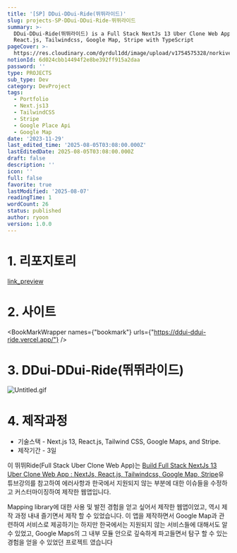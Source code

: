 ```yaml
---
title: '[SP] DDui-DDui-Ride(뛰뛰라이드)'
slug: projects-SP-DDui-DDui-Ride-뛰뛰라이드
summary: >-
  DDui-DDui-Ride(뛰뛰라이드) is a Full Stack NextJs 13 Uber Clone Web App w/ NextJs,
  React.js, Tailwindcss, Google Map, Stripe with TypeScript
pageCover: >-
  https://res.cloudinary.com/dyrdul1dd/image/upload/v1754575328/norkive-notion-images/1754575327788-E1_84_89_E1_85_B3_E1_84_8F_E1_85_B3_E1_84_85_E1_85_B5_E1_86_AB_E1_84_89_E1_85_A3_E1_86_BA_2023-12-04_E1_84_8B_E1_85_A9_E1_84_92_E1_85_AE_1.15.41.png
notionId: 6d024cbb14494f2e8be392ff915a2daa
password: ''
type: PROJECTS
sub_type: Dev
category: DevProject
tags:
  - Portfolio
  - Next.js13
  - TailwindCSS
  - Stripe
  - Google Place Api
  - Google Map
date: '2023-11-29'
last_edited_time: '2025-08-05T03:08:00.000Z'
lastEditedDate: 2025-08-05T03:08:00.000Z
draft: false
description: ''
icon: ''
full: false
favorite: true
lastModified: '2025-08-07'
readingTime: 1
wordCount: 26
status: published
author: ryoon
version: 1.0.0
---
```


# 1. 리포지토리


[link_preview](https://github.com/ryoon-with-wisdomtrees/DDui-DDui-Ride)


# 2. 사이트


<BookMarkWrapper names={"bookmark"} urls={"https://ddui-ddui-ride.vercel.app/"} />


# 3. DDui-DDui-Ride(뛰뛰라이드)


![Untitled.gif](https://prod-files-secure.s3.us-west-2.amazonaws.com/056ff9f5-a9ef-486f-8acb-9eef51d06a2d/d43dcd16-d203-4ef2-9a02-2b48d729d26e/Untitled.gif?X-Amz-Algorithm=AWS4-HMAC-SHA256&X-Amz-Content-Sha256=UNSIGNED-PAYLOAD&X-Amz-Credential=ASIAZI2LB466XLUROJXH%2F20250807%2Fus-west-2%2Fs3%2Faws4_request&X-Amz-Date=20250807T140205Z&X-Amz-Expires=3600&X-Amz-Security-Token=IQoJb3JpZ2luX2VjEFYaCXVzLXdlc3QtMiJHMEUCIE2CrH7%2BwBwsJX0pnx2n7EBI9zy322LUY8cfRBuyP%2FANAiEA3DwjgHSK5cHE6QqvcSdyfVwAD8frFoG8l5dUDa%2FX00IqiAQIj%2F%2F%2F%2F%2F%2F%2F%2F%2F%2F%2FARAAGgw2Mzc0MjMxODM4MDUiDP3VjH0xY99kNta9mircA00L8DJ3fFSH9rkXqkpVkgmQhYcFQnF%2F7XScYigsrJVvHoolp%2F4f0hA07AAhPlUJE8uxYym4vxZjZ9%2FV2Dc0tWKP%2Bh3HL1nk3YwrhrteMLKhGWMeXZf27GavEVBv9jeEkKTyCckJBL0qiKuzuZIC14ewuzlrOeTdPKLbCH2u07tG8GU0YAW38LleTd5oW%2BKM4vZDvw9iPjkp7Evna%2FzDjgL%2Fu6yxBMJtWqC%2FSSG%2FpNYM1C%2F%2FpWTogN%2B8VLZMUVj4zUd5F0ZZXExP2M%2FLO89cCzjULEKLtN13jvjdnLo1aNGjTMFNAl%2B1WmNG8e0%2F2XGqKyRrS%2Bu4i4oYhHpvIMwJRiNkj1yb2wZ7LBCnRf6%2BG9y0GCxp770rNQL%2FXLJyrEnzdTzrn%2FBbw86suzBnqpLfkjNhRMFWu%2Fe3tKE9Hfv9a7mNZo2XcQl6vDnNGXTZFI82nQkJOn8mEQAgqH0k%2BsfihzDWpF7UmhFXt9qeuSe1m64kLgA4W20t%2FSJtfXbWO2kT%2FwOdlteN9Li6gIYnnBD%2B1LS2sDfmqUOHMmTKrRSHbutzxpXObud5rxN78FNZBvb8L6oSAu3kySdxencgCTER5efypypxJHrw8y5ZN2qoqHnTAD5zuXoS1Rhcy%2F%2FHMMnf0sQGOqUBSs2nzt1t48whRjqTNgrrr%2Bf1ecBiHUQ8P2n9zrqGZ5zQIdfNd4TyZOFD28RUnenPF2sWUgaNwaoK83uUuMAa9plzynGgwx6ma0al1d0wrzrKCBjoXaBdgfjs41EqVV9fkPrWozwVQbA1h0XUV%2BwBo5OIMZtdMjTeZpgTzoBclini3nEiSYBYDCiX4Qb4cHjtzGtUnnpIsfaAT0BfpnkSIxUBAxxE&X-Amz-Signature=2a5a6c90bec2d71ec57225c52c85750adcd6ecf6fe14a40641660c9b7fc71a7d&X-Amz-SignedHeaders=host&x-amz-checksum-mode=ENABLED&x-id=GetObject)


# 4. 제작과정

- 기술스택 - Next.js 13, React.js, Tailwind CSS, Google Maps, and Stripe.
- 제작기간 - 3일

이 뛰뛰Ride(Full Stack Uber Clone Web App)는 [Build Full Stack NextJs 13 Uber Clone Web App : NextJs, React.js, Tailwindcss, Google Map, Stripe](https://www.youtube.com/watch?v=pwsjvnADNGk&t=6594s)유튜브강의를 참고하여 에러사항과 한국에서 지원되지 않는 부분에 대한 이슈들을 수정하고 커스터마이징하여 제작한 웹앱입니다.


Mapping library에 대한 사용 및 발전 경험을 얻고 싶어서 제작한 웹앱이었고, 역시 제작 과정 내내 즐기면서 제작 할 수 있었습니다. 이 앱을 제작하면서 Google Map과 관련하여 서비스로 제공하기는 하지만 한국에서는 지원되지 않는 서비스들에 대해서도 알 수 있었고, Google Maps의 그 내부 모듈 안으로 깊숙하게 파고들면서 탐구 할 수 있는 경험을 얻을 수 있었던 프로젝트 였습니다

